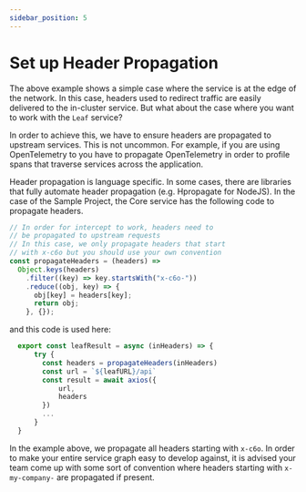 ```yaml
---
sidebar_position: 5
---
```


# Set up Header Propagation

The above example shows a simple case where the service is at the edge of the network. In this case, headers used to redirect traffic are easily delivered to the in-cluster service. But what about the case where you want to work with the `Leaf` service?

In order to achieve this, we have to ensure headers are propagated to upstream services. This is not uncommon. For example, if you are using OpenTelemetry to you have to propagate OpenTelemetry in order to profile spans that traverse services across the application.

Header propagation is language specific. In some cases, there are libraries that fully automate header propagation (e.g. Hpropagate for NodeJS). In the case of the Sample Project, the Core service has the following code to propagate headers.

```javascript
// In order for intercept to work, headers need to
// be propagated to upstream requests
// In this case, we only propagate headers that start
// with x-c6o but you should use your own convention
const propagateHeaders = (headers) =>
  Object.keys(headers)
    .filter((key) => key.startsWith("x-c6o-"))
    .reduce((obj, key) => {
      obj[key] = headers[key];
      return obj;
    }, {});
```

and this code is used here:

```javascript
  export const leafResult = async (inHeaders) => {
      try {
        const headers = propagateHeaders(inHeaders)
        const url = `${leafURL}/api`
        const result = await axios({
            url,
            headers
        })
        ...
      }
  }
```

In the example above, we propagate all headers starting with `x-c6o`. In order to make your entire service graph easy to develop against, it is advised your team come up with some sort of convention where headers starting with `x-my-company-` are propagated if present.
